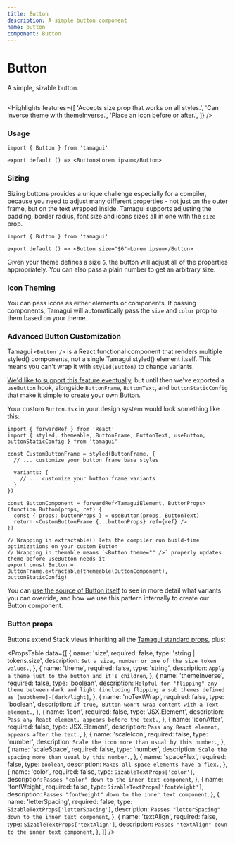 ```yaml
---
title: Button
description: A simple button component
name: button
component: Button
---
```


# Button

<Description>A simple, sizable button.</Description>

<HeroContainer demoMultiple>
  <ButtonDemo />
</HeroContainer>

```tsx hero template=Button

```

<Highlights
  features={[
    'Accepts size prop that works on all styles.',
    'Can inverse theme with themeInverse.',
    'Place an icon before or after.',
  ]}
/>

### Usage

```tsx
import { Button } from 'tamagui'

export default () => <Button>Lorem ipsum</Button>
```

### Sizing

Sizing buttons provides a unique challenge especially for a compiler, because you need to adjust many different properties - not just on the outer frame, but on the text wrapped inside. Tamagui supports adjusting the padding, border radius, font size and icons sizes all in one with the `size` prop.

```tsx
import { Button } from 'tamagui'

export default () => <Button size="$6">Lorem ipsum</Button>
```

Given your theme defines a size `6`, the button will adjust all of the properties appropriately. You can also pass a plain number to get an arbitrary size.

### Icon Theming

You can pass icons as either elements or components. If passing components, Tamagui will automatically pass the `size` and `color` prop to them based on your theme.

### Advanced Button Customization

Tamagui `<Button />` is a React functional component that renders multiple styled() components, not a single Tamagui styled() element itself. This means you can't wrap it with `styled(Button)` to change variants.

[We'd like to support this feature eventually](https://github.com/tamagui/tamagui/issues/190), but until then we've exported a `useButton` hook, alongside `ButtonFrame`, `ButtonText`, and `buttonStaticConfig` that make it simple to create your own Button.

Your custom `Button.tsx` in your design system would look something like this:

```tsx
import { forwardRef } from 'React'
import { styled, themeable, ButtonFrame, ButtonText, useButton, buttonStaticConfig } from 'tamagui'

const CustomButtonFrame = styled(ButtonFrame, {
  // ... customize your button frame base styles

  variants: {
    // ... customize your button frame variants
  }
})

const ButtonComponent = forwardRef<TamaguiElement, ButtonProps>(function Button(props, ref) {
  const { props: buttonProps } = useButton(props, ButtonText)
  return <CustomButtonFrame {...buttonProps} ref={ref} />
})

// Wrapping in extractable() lets the compiler run build-time optimizations on your custom Button
// Wrapping in themable means `<Button theme="" />` properly updates theme before useButton needs it
export const Button = ButtonFrame.extractable(themeable(ButtonComponent), buttonStaticConfig)
```

You can [use the source of Button itself](https://github.com/tamagui/tamagui/blob/master/packages/button/src/Button.tsx) to see in more detail what variants you can override, and how we use this pattern internally to create our Button component.

### Button props

Buttons extend Stack views inheriting all the [Tamagui standard props](/docs/intro/props), plus:

<PropsTable
  data={[
    {
      name: 'size',
      required: false,
      type: 'string | tokens.size',
      description: `Set a size, number or one of the size token values.`,
    },
    {
      name: 'theme',
      required: false,
      type: 'string',
      description: `Apply a theme just to the button and it's children`,
    },
    {
      name: 'themeInverse',
      required: false,
      type: 'boolean',
      description: `Helpful for "flipping" any theme between dark and light (including flipping a sub themes defined as [subtheme]-[dark/light]`,
    },
    {
      name: 'noTextWrap',
      required: false,
      type: 'boolean',
      description: `If true, Button won't wrap content with a Text element.`,
    },
    {
      name: 'icon',
      required: false,
      type: 'JSX.Element',
      description: `Pass any React element, appears before the text.`,
    },
    {
      name: 'iconAfter',
      required: false,
      type: 'JSX.Element',
      description: `Pass any React element, appears after the text.`,
    },
    {
      name: 'scaleIcon',
      required: false,
      type: 'number',
      description: `Scale the icon more than usual by this number.`,
    },
    {
      name: 'scaleSpace',
      required: false,
      type: 'number',
      description: `Scale the spacing more than usual by this number.`,
    },
    {
      name: 'spaceFlex',
      required: false,
      type: `boolean`,
      description: `Makes all space elements have a flex.`,
    },
    {
      name: 'color',
      required: false,
      type: `SizableTextProps['color']`,
      description: `Passes "color" down to the inner text component`,
    },
    {
      name: 'fontWeight',
      required: false,
      type: `SizableTextProps['fontWeight']`,
      description: `Passes "fontWeight" down to the inner text component`,
    },
    {
      name: 'letterSpacing',
      required: false,
      type: `SizableTextProps['letterSpacing']`,
      description: `Passes "letterSpacing" down to the inner text component`,
    },
    {
      name: 'textAlign',
      required: false,
      type: `SizableTextProps['textAlign']`,
      description: `Passes "textAlign" down to the inner text component`,
    },
  ]}
/>

